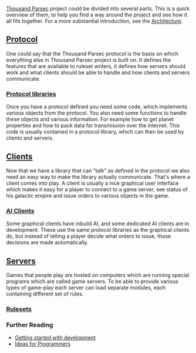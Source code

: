 [http://www.thousandparsec.net/tp/ Thousand Parsec] project could be divided into several parts. This is a quick overview of them, to help you find a way around the project and see how it all fits together. For a more substantial introduction, see the [[Architecture]].

== [[Protocol]] ==

One could say that the Thousand Parsec protocol is the basis on which everything else in Thousand Parsec project is built on. It defines the features that are available to ruleset writers, it defines how servers should work and what clients should be able to handle and how clients and servers communicate.

=== [[Protocol libraries]] ===
Once you have a protocol defined you need some code, which implements various objects from the protocol. You also need some functions to handle these objects and various information. For example how to get planet properties and how to pack data for transmission over the internet. This code is usually contained in a protocol library, which can then be used by clients and servers.

== [[Clients]] ==

Now that we have a library that can “talk” as defined in the protocol we also need an easy way to make the library actually communicate. That's where a client comes into play. A client is usually a nice graphical user interface which makes it easy for a player to connect to a game server, see status of his galactic empire and issue orders to various objects in the game.

=== [[AI Clients]] ===

Some graphical clients have inbuild AI, and some dedicated AI clients are in development. These use the same protocol libraries as the graphical clients do, but instead of letting a player decide what orders to issue, those decisions are made automatically.

== [[Servers]] ==

Games that people play are hosted on computers which are running special programs which are called game servers. To be able to provide various types of game-play each server can load separate modules, each containing different set of rules.

=== [[Rulesets]] ===

{{:Rulesets}}

=== Further Reading ===
* [[Getting started with development]]
* [[Ideas for Programmers]]
